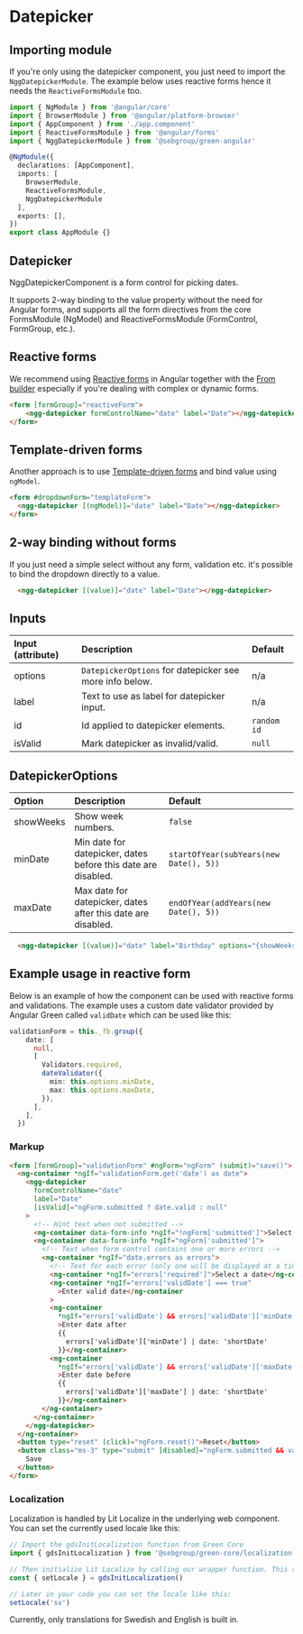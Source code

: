 
# Datepicker

## Importing module

If you're only using the datepicker component, you just need to import the `NggDatepickerModule`. The example below uses reactive forms hence it needs the `ReactiveFormsModule` too.

```typescript
import { NgModule } from '@angular/core'
import { BrowserModule } from '@angular/platform-browser'
import { AppComponent } from './app.component'
import { ReactiveFormsModule } from '@angular/forms'
import { NggDatepickerModule } from '@sebgroup/green-angular'

@NgModule({
  declarations: [AppComponent],
  imports: [
    BrowserModule,
    ReactiveFormsModule,
    NggDatepickerModule
  ],
  exports: [],
})
export class AppModule {}
```

## Datepicker
NggDatepickerComponent is a form control for picking dates.

It supports 2-way binding to the value property without the need for Angular forms,
and supports all the form directives from the core FormsModule (NgModel) and ReactiveFormsModule (FormControl, FormGroup, etc.).

<Story id="components-datepicker--simple" />

## Reactive forms
We recommend using <a href="https://angular.io/guide/reactive-forms" target="_blank">Reactive forms</a> in Angular together with the <a href="https://angular.io/api/forms/FormBuilder" target="_blank">From builder</a> especially
if you're dealing with complex or dynamic forms.

```html
<form [formGroup]="reactiveForm">
    <ngg-datepicker formControlName="date" label="Date"></ngg-datepicker>
</form>
```

## Template-driven forms
Another approach is to use <a href="https://angular.io/guide/forms" target="_blank">Template-driven forms</a> and bind value using `ngModel`.

```html
<form #dropdownForm="templateForm">
  <ngg-datepicker [(ngModel)]="date" label="Date"></ngg-datepicker>
</form>
```

## 2-way binding without forms
If you just need a simple select without any form, validation etc. it's possible to bind the dropdown directly to a value.


```html
  <ngg-datepicker [(value)]="date" label="Date"></ngg-datepicker>
```


## Inputs
|Input (attribute)|Description|Default|
|:--------|:----------|:------|
|options|`DatepickerOptions` for datepicker see more info below. | n/a |
|label|Text to use as label for datepicker input.| n/a |
|id|Id applied to datepicker elements.|`random id`|
|isValid|Mark datepicker as invalid/valid.| `null` |

## DatepickerOptions
|Option|Description|Default|
|:--------|:----------|:------|
|showWeeks|Show week numbers.| `false` |
|minDate|Min date for datepicker, dates before this date are disabled.| `startOfYear(subYears(new Date(), 5))` |
|maxDate|Max date for datepicker, dates after this date are disabled.| `endOfYear(addYears(new Date(), 5))` |


```html
  <ngg-datepicker [(value)]="date" label="Birthday" options="{showWeeks: true, minDate: startOfYear(subYears(new Date(), 100)), maxDate: new Date() }"></ngg-datepicker>
```

<Story id="components-datepicker--custom-options" />

## Example usage in reactive form

Below is an example of how the component can be used with reactive forms and validations. The example uses a custom date validator provided by Angular Green called `validDate` which can be used like this:

```ts
validationForm = this._fb.group({
    date: [
      null,
      [
        Validators.required,
        dateValidator({
          min: this.options.minDate,
          max: this.options.maxDate,
        }),
      ],
    ],
  })
```


<Story id="components-datepicker--form" />

### Markup
```html
<form [formGroup]="validationForm" #ngForm="ngForm" (submit)="save()">
  <ng-container *ngIf="validationForm.get('date') as date">
    <ngg-datepicker
      formControlName="date"
      label="Date"
      [isValid]="ngForm.submitted ? date.valid : null"
    >
      <!-- Hint text when not submitted -->
      <ng-container data-form-info *ngIf="!ngForm['submitted']">Select date</ng-container>
      <ng-container data-form-info *ngIf="ngForm['submitted']">
        <!-- Text when form control contains one or more errors -->
        <ng-container *ngIf="date.errors as errors">
          <!-- Text for each error (only one will be displayed at a time) -->
          <ng-container *ngIf="errors['required']">Select a date</ng-container>
          <ng-container *ngIf="errors['validDate'] === true"
            >Enter valid date</ng-container
          >
          <ng-container
            *ngIf="errors['validDate'] && errors['validDate']['minDate']"
            >Enter date after
            {{
              errors['validDate']['minDate'] | date: 'shortDate'
            }}</ng-container>
          <ng-container
            *ngIf="errors['validDate'] && errors['validDate']['maxDate']"
            >Enter date before
            {{
              errors['validDate']['maxDate'] | date: 'shortDate'
            }}</ng-container>
        </ng-container>
      </ng-container>
    </ngg-datepicker>
  </ng-container>
  <button type="reset" (click)="ngForm.reset()">Reset</button>
  <button class="ms-3" type="submit" [disabled]="ngForm.submitted && validationForm.invalid">
    Save
  </button>
</form>
```

### Localization

Localization is handled by Lit Localize in the underlying web component. You can set the currently used locale like this:

```ts
// Import the gdsInitLocalization function from Green Core
import { gdsInitLocalization } from '@sebgroup/green-core/localization'

// Then initialize Lit Localize by calling our wrapper function. This returns a `setLocale` function which you can use to set the locale.
const { setLocale } = gdsInitLocalization()

// Later in your code you can set the locale like this:
setLocale('sv')
```

Currently, only translations for Swedish and English is built in.
